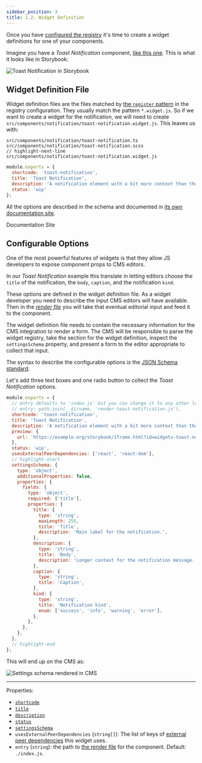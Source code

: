 ```yaml
---
sidebar_position: 3
title: 1.2. Widget Definition
---
```



Once you have [configured the registry](./config/declare-registry) it's time to create a widget definitions for one of
your components.

Imagine you have a _Toast Notification_ component, [like this one](https://www.carbondesignsystem.com/components/notification/usage#toast-notifications). This is what it looks like in Storybook:

![Toast Notification in Storybook](../../static/img/storybook-toast.png)

## Widget Definition File
Widget definition files are the files matched by [the `register` pattern](config/options/register) in the registry
configuration. They usually match the pattern `*.widget.js`. So if we want to create a widget for the notification, we
will need to create `src/components/notification/toast-notification.widget.js`. This leaves us with:

```shell
src/components/notification/toast-notification.ts
src/components/notification/toast-notification.scss
// highlight-next-line
src/components/notification/toast-notification.widget.js
```

```js title="src/components/notification/toast-notification.widget.js"
module.exports = {
  shortcode: 'toast-notification',
  title: 'Toast Notification',
  description: 'A notification element with a bit more context than the inline notification.',
  status: 'wip'
};
```

All the options are described in the schema and documented in [its own documentation site](https://js-widgets.github.io/js-widgets/registry-schema/).

<Link
  className="button button--secondary button--lg"
  to="https://js-widgets.github.io/js-widgets/registry-schema/">
  Documentation Site
</Link>

## Configurable Options
One of the most powerful features of widgets is that they allow JS developers to expose component props to CMS
editors.

In our _Toast Notification_ example this translate in letting editors choose the `title` of the notification, the
`body`, `caption`, and the notification `kind`.

These options are defined in the widget definition file. As a widget developer you need to describe the input CMS
editors will have available. Then in the [_render file_](./render-file) you will take that eventual editorial input
and feed it to the component.

The widget definition file needs to contain the necessary information for the CMS integration to render a form. The CMS
will be responsible to parse the widget registry, take the section for the widget definition, inspect the
`settingsSchema` property, and present a form to the editor appropriate to collect that input.

The syntax to describe the configurable options is the [JSON Schema standard](https://json-schema.org).

Let's add three text boxes and one radio button to collect the _Toast Notification_ options.

```js title="src/components/notification/toast-notification.widget.js"
module.exports = {
  // entry defaults to 'index.js' but you can change it to any other location.
  // entry: path.join(__dirname, 'render-toast-notification.js'),
  shortcode: 'toast-notification',
  title: 'Toast Notification',
  description: 'A notification element with a bit more context than the inline notification.',
  preview: {
    url: 'https://example.org/storybook/iframe.html?id=widgets-toast-notification-components--default&viewMode=story',
  },
  status: 'wip',
  usesExternalPeerDependencies: ['react', 'react-dom'],
  // highlight-start
  settingsSchema: {
    type: 'object',
    additionalProperties: false,
    properties: {
      fields: {
        type: 'object',
        required: ['title'],
        properties: {
          title: {
            type: 'string',
            maxLength: 255,
            title: 'Title',
            description: 'Main label for the notification.',
          },
          description: {
            type: 'string',
            title: 'Body',
            description: 'Longer context for the notification message.',
          },
          caption: {
            type: 'string',
            title: 'Caption',
          },
          kind: {
            type: 'string',
            title: 'Notification kind',
            enum: ['success', 'info', 'warning', 'error'],
          },
        },
      },
    },
  },
  // highlight-end
};
```

This will end up on the CMS as:

![Settings schema rendered in CMS](../../static/img/tutorial/settings-schema-options.png)

---

Properties:

  - [`shortcode`](https://js-widgets.github.io/js-widgets/registry-schema/#items_shortcode)
  - [`title`](https://js-widgets.github.io/js-widgets/registry-schema/#items_title)
  - [`description`](https://js-widgets.github.io/js-widgets/registry-schema/#items_description)
  - [`status`](https://js-widgets.github.io/js-widgets/registry-schema/#items_status)
  - [`settingsSchema`](https://js-widgets.github.io/js-widgets/registry-schema/#items_settingsSchema)
  - `usesExternalPeerDependencies` (`string[]`): The list of keys of [external peer dependencies](./config/options/allExternalPeerDependencies) this widget uses.
  - `entry` (`string`): the path to [the render file](./render-file) for the component. Default: `./index.js`.

